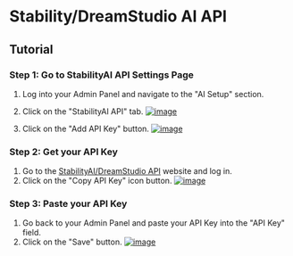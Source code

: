 # Stability/DreamStudio AI API

## Tutorial

### Step 1: Go to StabilityAI API Settings Page
1. Log into your Admin Panel and navigate to the "AI Setup" section.
2. Click on the "StabilityAI API" tab.
[![image](/images/admin/ai/stability/1.png)](/images/admin/ai/stability/1.png)

3. Click on the "Add API Key" button.
[![image](/images/admin/ai/stability/2.png)](/images/admin/ai/stability/2.png)

### Step 2: Get your API Key
1. Go to the [StabilityAI/DreamStudio API](https://dreamstudio.ai/account/) website and log in.
2. Click on the "Copy API Key" icon button.
[![image](/images/admin/ai/stability/4.png)](/images/admin/ai/stability/4.png)

### Step 3: Paste your API Key
1. Go back to your Admin Panel and paste your API Key into the "API Key" field.
2. Click on the "Save" button.
[![image](/images/admin/ai/stability/3.png)](/images/admin/ai/stability/3.png)